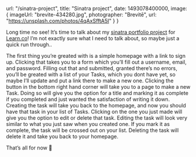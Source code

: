 
  url: "/sinatra-project",
  title: "Sinatra project",
  date: 1493078400000,
  image: {
    imageUrl: "brevite-434280.jpg",
    photographer: "Brevitē",
    url: "https://unsplash.com/photos/4qAxSfftA5I"
  }
}

Long time no see! It’s time to talk about my <a href="https://github.com/mcansh/sinatra-project" target="_blank" rel="noopener external nofollow">sinatra portfolio project</a> for <a href="https://learn.co" target="_blank" rel="noopener external nofollow">Learn.co</a>! I’m not exactly sure what I need to talk about, so maybe just a quick run through..

The first thing you’re greated with is a simple homepage with a link to sign up. Clicking that takes you to a form which you’ll fill out a username, email, and password. Filling out that and submitted, granted there’s no errors, you’ll be greated with a list of your Tasks, which you dont have yet, so maybe I’ll update and put a link there to make a new one. Clicking the button in the bottom right hand corner will take you to a page to make a new Task. Doing so will give you the option for a title and marking it as complete if you completed and just wanted the satisfaction of writing it down. Creating the task will take you back to the homepage, and now you should have that task in your list of Tasks. Clicking on the one you just made will give you the option to edit or delete that task. Editing the task will look very similar to what you just saw when you created one. If you mark it as complete, the task will be crossed out on your list. Deleting the task will delete it and take you back to your homepage.

That’s all for now 👋

